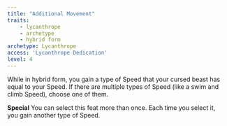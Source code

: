 ```yaml
---
title: "Additional Movement"
traits:
    - lycanthrope
    - archetype
    - hybrid form
archetype: Lycanthrope
access: 'Lycanthrope Dedication'
level: 4
---
```


While in hybrid form, you gain a type of Speed that your cursed beast has equal to your Speed. If there are multiple types of Speed (like a swim and climb Speed), choose one of them.

**Special** You can select this feat more than once. Each time you select it, you gain another type of Speed.